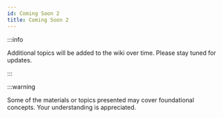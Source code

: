 ```yaml
---
id: Coming Soon 2
title: Coming Soon 2
---
```


:::info

Additional topics will be added to the wiki over time. Please stay tuned for updates.

:::

:::warning

Some of the materials or topics presented may cover foundational concepts. Your understanding is appreciated.
